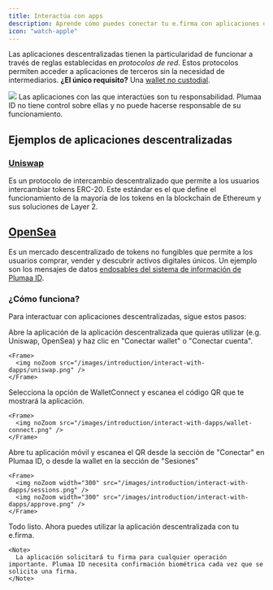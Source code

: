 ```yaml
---
title: Interactúa con apps
description: Aprende cómo puedes conectar tu e.firma con aplicaciones descentralizadas
icon: "watch-apple"
---
```


Las aplicaciones descentralizadas tienen la particularidad de funcionar a través de reglas establecidas en _protocolos de red_. Estos protocolos permiten acceder a aplicaciones de terceros sin la necesidad de intermediarios. **¿El único requisito?** Una [wallet no custodial](/advanced/wallet).

<Frame caption="Con la wallet no custodial de Plumaa ID puedes utilizar tu e.firma para usos más avanzados">
<img width="auto" src="/images/introduction/interact-with-dapps/dapps.png" />
</Frame>

<Note>
Las aplicaciones con las que interactúes son tu responsabilidad. Plumaa ID no tiene control sobre ellas y no puede hacerse responsable de su funcionamiento.
</Note>

## Ejemplos de aplicaciones descentralizadas

### [Uniswap](https://uniswap.org/) 

Es un protocolo de intercambio descentralizado que permite a los usuarios intercambiar tokens ERC-20. Este estándar es el que define el funcionamiento de la mayoría de los tokens en la blockchain de Ethereum y sus soluciones de Layer 2.

## [OpenSea](https://opensea.io/)

Es un mercado descentralizado de tokens no fungibles que permite a los usuarios comprar, vender y descubrir activos digitales únicos. Un ejemplo son los mensajes de datos [endosables del sistema de información de Plumaa ID](/advanced/technical/information-system/endorser.mdx).

### ¿Cómo funciona?

Para interactuar con aplicaciones descentralizadas, sigue estos pasos:

<Steps>
  <Step title="Abre la aplicación">
    Abre la aplicación de la aplicación descentralizada que quieras utilizar (e.g. Uniswap, OpenSea) y haz clic en "Conectar wallet" o "Conectar cuenta".

    <Frame>
      <img noZoom src="/images/introduction/interact-with-dapps/uniswap.png" />
    </Frame>
  </Step>
  <Step title="Selecciona WalletConnect">
    Selecciona la opción de WalletConnect y escanea el código QR que te mostrará la aplicación.

    <Frame>
      <img noZoom src="/images/introduction/interact-with-dapps/wallet-connect.png" />
    </Frame>
  </Step>

  <Step title="Escanea el QR">
    Abre tu aplicación móvil y escanea el QR desde la sección de "Conectar" en Plumaa ID, o desde la wallet en la sección de "Sesiones"

    <Frame>
      <img noZoom width="300" src="/images/introduction/interact-with-dapps/sessions.png" />
      <img noZoom width="300" src="/images/introduction/interact-with-dapps/approve.png" />
    </Frame>
  </Step>

  <Step title="Utiliza la aplicación">
    Todo listo. Ahora puedes utilizar la aplicación descentralizada con tu e.firma.

    <Note>
      La aplicación solicitará tu firma para cualquier operación importante. Plumaa ID necesita confirmación biométrica cada vez que se solicita una firma.
    </Note>
  </Step>
</Steps>

